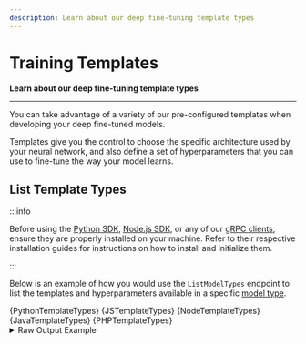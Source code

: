 ```yaml
---
description: Learn about our deep fine-tuning template types
---
```


# Training Templates

**Learn about our deep fine-tuning template types**
<hr />

You can take advantage of a variety of our pre-configured templates when developing your deep fine-tuned models. 

Templates give you the control to choose the specific architecture used by your neural network, and also define a set of hyperparameters that you can use to fine-tune the way your model learns.

## List Template Types

:::info

Before using the [Python SDK](https://docs.clarifai.com/additional-resources/api-overview/python-sdk), [Node.js SDK](https://docs.clarifai.com/additional-resources/api-overview/nodejs-sdk), or any of our [gRPC clients](https://docs.clarifai.com/additional-resources/api-overview/grpc-clients), ensure they are properly installed on your machine. Refer to their respective installation guides for instructions on how to install and initialize them.

:::



Below is an example of how you would use the `ListModelTypes` endpoint to list the templates and hyperparameters available in a specific [model type](https://docs.clarifai.com/create-manage/models/manage#list-model-types). 

<Tabs>

<TabItem value="python" label="Python (gRPC)">
    <CodeBlock className="language-python">{PythonTemplateTypes}</CodeBlock>
</TabItem>

<TabItem value="js_rest" label="JavaScript (REST)">
    <CodeBlock className="language-javascript">{JSTemplateTypes}</CodeBlock>
</TabItem>

<TabItem value="nodejs" label="Node.js (gRPC)">
    <CodeBlock className="language-javascript">{NodeTemplateTypes}</CodeBlock>
</TabItem>

<TabItem value="java" label="Java (gRPC)">
    <CodeBlock className="language-java">{JavaTemplateTypes}</CodeBlock>
</TabItem>

<TabItem value="php" label="PHP (gRPC)">
    <CodeBlock className="language-php">{PHPTemplateTypes}</CodeBlock>
</TabItem>

<!--
<TabItem value="curl" label="cURL">
    <CodeBlock className="language-bash">{CurlTemplateTypes}</CodeBlock>
</TabItem>
-->

</Tabs>

<details>
  <summary>Raw Output Example</summary>
    <CodeBlock className="language-text">{CodeOutputExample1}</CodeBlock>
</details>



<DocCardList items={useCurrentSidebarCategory().items}/>


